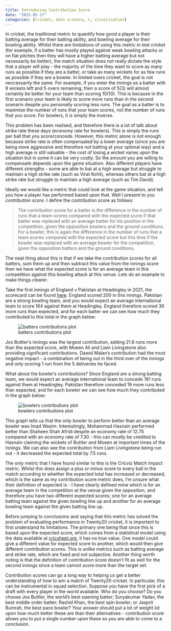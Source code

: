 ```yaml
---
title: Introducing Contribution Score
date: "2023-05-17"
categories: [cricket, data science, r, visualisation]
---
```


In cricket, the traditional metric to quantify how good a player is their batting average for their batting ability, and bowling average for their bowling ability. Whilst there are limitations of using this metric in test cricket (for example, if a batter has mostly played against weak bowling attacks or on flat pitches then they will have a higher batting average but not necessarily be better), the match situation does not really dictate the style that a player will play - the majority of the time they want to score as many runs as possible if they are a batter, or take as many wickets for as few runs as possible if they are a bowler. In limited overs cricket, the goal is not neccessarily the same. For example, if you enter the innings as a batter with 8 wickets left and 5 overs remaining, then a score of 5(3) will almost certainly be better for your team than scoring 10(10). This is because in the first scenario your team is likely to score more runs than in the second scenario despite you personally scoring less runs. The goal as a batter is to maximise the number of runs that your team scores, not the number of runs that you score. For bowlers, it is simply the inverse.

This problem has been realised, and therefore there is a lot of talk about strike rate these days (economy rate for bowlers). This is simply the runs per ball that you score/concede. However, this metric alone is not enough because strike rate is often compensated by a lower average (since you are being more aggressive and therefore not batting at your optimal way) and a high average is still valuable - the cost of losing a wicket varies upon the situation but in some it can be very costly. So the amount you are willing to compensate depends upon the game situation. Also different players have different strengths - some are able to bat at a high average but struggle to maintain a high strike rate (such as Virat Kohli), whereas others bat at a high strike rate but struggle to maintain a high average (such as Tim David).

Ideally we would like a metric that could look at the game situation, and tell you how a player has performed based upon that. Well I present to you *contribution score*. I define the contribution score as follows:

> The contribution score for a batter is the difference in the number of runs that a team scores compared with the expected score if that batter was replaced with an average batter for his position in the competition, given the opposition bowlers and the ground conditions. For a bowler, this is again the difference in the number of runs that a team scores compared with the expected score but this time if the bowler was replaced with an average bowler for the competition, given the opposition batters and the ground conditions.

The neat thing about this is that if we take the contribution scores for all batters, sum them up and then subtract this value from the innings score then we have what the expected score is for an average team in this competition against this bowling attack at this venue. Lets do an example to make things clearer.

Take the first innings of England v Pakistan at Headingley in 2021, the scorecard can be found [here](https://www.espncricinfo.com/series/pakistan-tour-of-england-2021-1239529/england-vs-pakistan-2nd-t20i-1239541/full-scorecard). England scored 200 in this innings. Pakistan are a strong bowling team, and you would expect an average international team to score 164 against them at Headingley. England therefore scored 36 more runs than expected, and for each batter we can see how much they contributed to this total in the graph below:

![batters contributions plot](images/batters_contributions.png)

Jos Buttler's innings was the largest contribution, adding 21.6 runs more than the expected score, with Moeen Ali and Liam Livingstone also providing significant contributions. Dawid Malan's contribution had the most negative impact - a combination of being out in the third over of the innings and only scoring 1 run from the 5 deliveries he faced.

What about the bowler's contributions? Since England are a strong batting team, we would expect an average international team to concede 181 runs against them at Headingley. Pakistan therefore conceded 19 more runs less than expected, and for each bowler we can see how much they contributed in the graph below:

![bowlers contributions plot](images/bowlers_contributions.png)

This graph tells us that the only bowler to perform better than an average bowler was Imad Wasim. Interestingly, Mohammad Hasnain performed better than Shaheen Shah Afridi despite an economy rate of 12.75 compared with an economy rate of 7.30 - this can mostly be credited to Hasnain claiming the wickets of Buttler and Moeen at important times of the innings. We can also see the contribution from Liam Livingstone being run out - it decreased the expected total by 7.5 runs.

The only metric that I have found similar to this is the Cricviz Match Impact metric. Whilst this does assign a plus or minus score to every ball in the match according to whether the expected total has increased or decreased, which is the same as my contribution score metric does, I'm unsure what their definition of expected is - I have clearly defined mine which is for an average team in the competition at the venue given the opposition, and therefore you have two different expected scores; one for an average batting team against the given bowling line up and another for an average bowling team against the given batting line up.

Before jumping to conclusions and saying that this metric has solved the problem of evaluating performance in Twenty20 cricket, it is important to first understand its limitations. The primary one being that since this is based upon the expected score, which comes from a statistical model using the data available at [cricsheet.org](https://cricsheet.org/), it has no true value. One model could give a different value for expected score to another, which would then give different contribution scores. This is unlike metrics such as batting average and strike rate, which are fixed and not subjective. Another thing worth noting is that the definition of contribution score doesn't fit as well for the second innings since a team cannot score more than the target set.

Contribution scores can go a long way to helping us get a better understanding of how to win a match of Twenty20 cricket. In particular, this can be instrumental in squad selection. Suppose you have the first pick of a draft with every player in the world available. Who do you choose? Do you choose Jos Buttler, the world's best opening batter; Suryakumar Yadav, the best middle order batter; Rashid Khan, the best spin bowler; or Jasprit Bumrah, the best pace bowler? Your answer should put a lot of weight lot upon how much better these are than their alternatives - contribution score allows you to put a single number upon these so you are able to come to a conclusion.